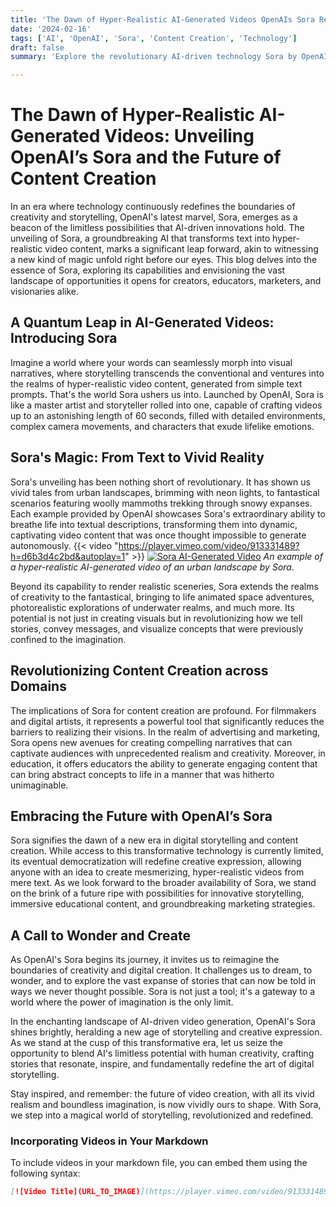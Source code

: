 ```yaml
---
title: 'The Dawn of Hyper-Realistic AI-Generated Videos OpenAIs Sora Redefines Content Creation'
date: '2024-02-16'
tags: ['AI', 'OpenAI', 'Sora', 'Content Creation', 'Technology']
draft: false
summary: 'Explore the revolutionary AI-driven technology Sora by OpenAI that transforms text into hyper-realistic videos, and the future of storytelling and content creation it heralds'

---
```


# The Dawn of Hyper-Realistic AI-Generated Videos: Unveiling OpenAI’s Sora and the Future of Content Creation

In an era where technology continuously redefines the boundaries of creativity and storytelling, OpenAI's latest marvel, Sora, emerges as a beacon of the limitless possibilities that AI-driven innovations hold. The unveiling of Sora, a groundbreaking AI that transforms text into hyper-realistic video content, marks a significant leap forward, akin to witnessing a new kind of magic unfold right before our eyes. This blog delves into the essence of Sora, exploring its capabilities and envisioning the vast landscape of opportunities it opens for creators, educators, marketers, and visionaries alike.

## A Quantum Leap in AI-Generated Videos: Introducing Sora

Imagine a world where your words can seamlessly morph into visual narratives, where storytelling transcends the conventional and ventures into the realms of hyper-realistic video content, generated from simple text prompts. That's the world Sora ushers us into. Launched by OpenAI, Sora is like a master artist and storyteller rolled into one, capable of crafting videos up to an astonishing length of 60 seconds, filled with detailed environments, complex camera movements, and characters that exude lifelike emotions.

## Sora's Magic: From Text to Vivid Reality

Sora's unveiling has been nothing short of revolutionary. It has shown us vivid tales from urban landscapes, brimming with neon lights, to fantastical scenarios featuring woolly mammoths trekking through snowy expanses. Each example provided by OpenAI showcases Sora's extraordinary ability to breathe life into textual descriptions, transforming them into dynamic, captivating video content that was once thought impossible to generate autonomously.
{{< video "https://player.vimeo.com/video/913331489?h=d6b3d4c2bd&autoplay=1" >}}
[![Sora AI-Generated Video](URL_TO_THUMBNAIL_IMAGE)](https://player.vimeo.com/video/913331489?h=d6b3d4c2bd "Sora AI-Generated Video")
*An example of a hyper-realistic AI-generated video of an urban landscape by Sora.*

Beyond its capability to render realistic sceneries, Sora extends the realms of creativity to the fantastical, bringing to life animated space adventures, photorealistic explorations of underwater realms, and much more. Its potential is not just in creating visuals but in revolutionizing how we tell stories, convey messages, and visualize concepts that were previously confined to the imagination.

## Revolutionizing Content Creation across Domains

The implications of Sora for content creation are profound. For filmmakers and digital artists, it represents a powerful tool that significantly reduces the barriers to realizing their visions. In the realm of advertising and marketing, Sora opens new avenues for creating compelling narratives that can captivate audiences with unprecedented realism and creativity. Moreover, in education, it offers educators the ability to generate engaging content that can bring abstract concepts to life in a manner that was hitherto unimaginable.

## Embracing the Future with OpenAI’s Sora

Sora signifies the dawn of a new era in digital storytelling and content creation. While access to this transformative technology is currently limited, its eventual democratization will redefine creative expression, allowing anyone with an idea to create mesmerizing, hyper-realistic videos from mere text. As we look forward to the broader availability of Sora, we stand on the brink of a future ripe with possibilities for innovative storytelling, immersive educational content, and groundbreaking marketing strategies.

## A Call to Wonder and Create

As OpenAI's Sora begins its journey, it invites us to reimagine the boundaries of creativity and digital creation. It challenges us to dream, to wonder, and to explore the vast expanse of stories that can now be told in ways we never thought possible. Sora is not just a tool; it's a gateway to a world where the power of imagination is the only limit.

In the enchanting landscape of AI-driven video generation, OpenAI's Sora shines brightly, heralding a new age of storytelling and creative expression. As we stand at the cusp of this transformative era, let us seize the opportunity to blend AI's limitless potential with human creativity, crafting stories that resonate, inspire, and fundamentally redefine the art of digital storytelling.

Stay inspired, and remember: the future of video creation, with all its vivid realism and boundless imagination, is now vividly ours to shape. With Sora, we step into a magical world of storytelling, revolutionized and redefined.

### Incorporating Videos in Your Markdown

To include videos in your markdown file, you can embed them using the following syntax:

```markdown
[![Video Title](URL_TO_IMAGE)](https://player.vimeo.com/video/913331489?h=d6b3d4c2bd "Video Title")